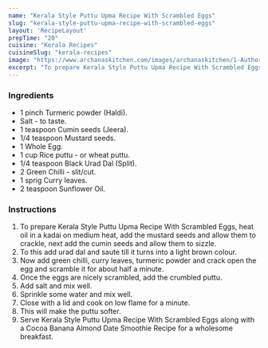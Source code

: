 ---
name: "Kerala Style Puttu Upma Recipe With Scrambled Eggs"
slug: "kerala-style-puttu-upma-recipe-with-scrambled-eggs"
layout: 'RecipeLayout'
prepTime: "20"
cuisine: "Kerala Recipes"
cuisineSlug: "kerala-recipes"
image: "https://www.archanaskitchen.com/images/archanaskitchen/1-Author/Yeleena/Puttu_Upma_recipe_with_Scrambled_Eggs_edited.jpg"
excerpt: "To prepare Kerala Style Puttu Upma Recipe With Scrambled Eggs, heat oil in a kadai on medium heat, add the mustard seeds and allow them to crackle, next add the cumin seeds and allow them to sizzle"
---

### Ingredients

- 1 pinch Turmeric powder (Haldi).
- Salt - to taste.
- 1 teaspoon Cumin seeds (Jeera).
- 1/4 teaspoon Mustard seeds.
- 1 Whole Egg.
- 1 cup Rice puttu - or wheat puttu.
- 1/4 teaspoon Black Urad Dal (Split).
- 2 Green Chilli - slit/cut.
- 1 sprig Curry leaves.
- 2 teaspoon Sunflower Oil.

### Instructions

1. To prepare Kerala Style Puttu Upma Recipe With Scrambled Eggs, heat oil in a kadai on medium heat, add the mustard seeds and allow them to crackle, next add the cumin seeds and allow them to sizzle.
1. To this add urad dal and saute till it turns into a light brown colour.
1. Now add green chilli, curry leaves, turmeric powder and crack open the egg and scramble it for about half a minute.
1. Once the eggs are nicely scrambled, add the crumbled puttu.
1. Add salt and mix well.
1. Sprinkle some water and mix well.
1. Close with a lid and cook on low flame for a minute.
1. This will make the puttu softer.
1. Serve Kerala Style Puttu Upma Recipe With Scrambled Eggs along with a Cocoa Banana Almond Date Smoothie Recipe for a wholesome breakfast.
